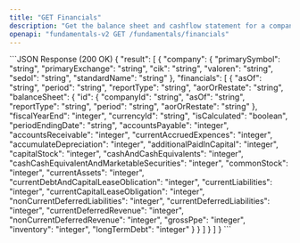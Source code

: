 ```yaml
---
title: "GET Financials"
description: "Get the balance sheet and cashflow statement for a company. Although symbols, and cik are technically optional, if no parameters are included with the response, the result will be empty"
openapi: "fundamentals-v2 GET /fundamentals/financials"
---
```

<ResponseExample>
```JSON Response (200 OK)
{
  "result": [
    {
      "company": {
        "primarySymbol": "string",
        "primaryExchange": "string",
        "cik": "string",
        "valoren": "string",
        "sedol": "string",
        "standardName": "string"
      },
      "financials": [
        {
          "asOf": "string",
          "period": "string",
          "reportType": "string",
          "aorOrRestate": "string",
          "balanceSheet": {
            "id": {
              "companyId": "string",
              "asOf": "string",
              "reportType": "string",
              "period": "string",
              "aorOrRestate": "string"
            },
            "fiscalYearEnd": "integer",
            "currencyId": "string",
            "isCalculated": "boolean",
            "periodEndingDate": "string",
            "accountsPayable": "integer",
            "accountsReceivable": "integer",
            "currentAccruedExpences": "integer",
            "accumulateDepreciation": "integer",
            "additionalPaidInCapital": "integer",
            "capitalStock": "integer",
            "cashAndCashEquivalents": "integer",
            "cashCashEquivalentAndMarketableSecurities": "integer",
            "commonStock": "integer",
            "currentAssets": "integer",
            "currentDebtAndCapitalLeaseOblication": "integer",
            "currentLiabilities": "integer",
            "currentCapitalLeaseObligation": "integer",
            "nonCurrentDeferredLiabilities": "integer",
            "currentDeferredLiabilities": "integer",
            "currentDeferredRevenue": "integer",
            "nonCurrentDeferredRevenue": "integer",
            "grossPpe": "integer",
            "inventory": "integer",
            "longTermDebt": "integer"
          }
        }
      ]
    }
  ]
}
```
</ResponseExample>